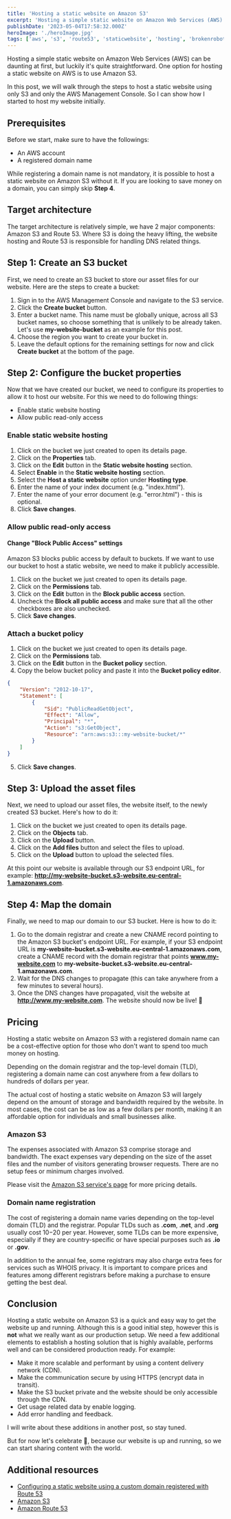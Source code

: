 ```yaml
---
title: 'Hosting a static website on Amazon S3'
excerpt: 'Hosting a simple static website on Amazon Web Services (AWS) can be daunting at first, but luckily it’s quite straightforward. One option for hosting a static website on AWS is to use Amazon S3. In this post, we will walk through the steps to host a static website using only S3 and only the AWS Management Console.'
publishDate: '2023-05-04T17:58:32.000Z'
heroImage: './heroImage.jpg'
tags: ['aws', 's3', 'route53', 'staticwebsite', 'hosting', 'brokenrobot']
---
```




Hosting a simple static website on Amazon Web Services (AWS) can be daunting at first, but luckily it's quite straightforward. One option for hosting a static website on AWS is to use Amazon S3.

In this post, we will walk through the steps to host a static website using only S3 and only the AWS Management Console. So I can show how I started to host my website initially.

## Prerequisites

Before we start, make sure to have the followings:

- An AWS account
- A registered domain name

While registering a domain name is not mandatory, it is possible to host a static website on Amazon S3 without it. If you are looking to save money on a domain, you can simply skip **Step 4**.

## Target architecture

The target architecture is relatively simple, we have 2 major components: Amazon S3 and Route 53. Where S3 is doing the heavy lifting, the website hosting and Route 53 is responsible for handling DNS related things.

<BlogPostPicture
    src={targetArchitecture}
    alt="Target architecture"
/>

## Step 1: Create an S3 bucket

First, we need to create an S3 bucket to store our asset files for our website. Here are the steps to create a bucket:

1. Sign in to the AWS Management Console and navigate to the S3 service.
2. Click the **Create bucket** button.
3. Enter a bucket name. This name must be globally unique, across all S3 bucket names, so choose something that is unlikely to be already taken. Let's use **my-website-bucket** as an example for this post.
4. Choose the region you want to create your bucket in.
5. Leave the default options for the remaining settings for now and click **Create bucket** at the bottom of the page.

## Step 2: Configure the bucket properties

Now that we have created our bucket, we need to configure its properties to allow it to host our website. For this we need to do following things:

- Enable static website hosting
- Allow public read-only access

### Enable static website hosting

1. Click on the bucket we just created to open its details page.
2. Click on the **Properties** tab.
3. Click on the **Edit** button in the **Static website hosting** section.
4. Select **Enable** in the **Static website hosting** section.
5. Select the **Host a static website** option under **Hosting type**.
6. Enter the name of your index document (e.g. "index.html").
7. Enter the name of your error document (e.g. "error.html") - this is optional.
8. Click **Save changes**.

### Allow public read-only access

#### Change "Block Public Access" settings

Amazon S3 blocks public access by default to buckets. If we want to use our bucket to host a static website, we need to make it publicly accessible.

1. Click on the bucket we just created to open its details page.
2. Click on the **Permissions** tab.
3. Click on the **Edit** button in the **Block public access** section.
4. Uncheck the **Block all public access** and make sure that all the other checkboxes are also unchecked.
5. Click **Save changes**.

### Attach a bucket policy

1. Click on the bucket we just created to open its details page.
2. Click on the **Permissions** tab.
3. Click on the **Edit** button in the **Bucket policy** section.
4. Copy the below bucket policy and paste it into the **Bucket policy editor**.

```json
{
    "Version": "2012-10-17",
    "Statement": [
        {
            "Sid": "PublicReadGetObject",
            "Effect": "Allow",
            "Principal": "*",
            "Action": "s3:GetObject",
            "Resource": "arn:aws:s3:::my-website-bucket/*"
        }
    ]
}
```

5. Click **Save changes**.

## Step 3: Upload the asset files

Next, we need to upload our asset files, the website itself, to the newly created S3 bucket. Here's how to do it:

1. Click on the bucket we just created to open its details page.
2. Click on the **Objects** tab.
3. Click on the **Upload** button.
4. Click on the **Add files** button and select the files to upload.
5. Click on the **Upload** button to upload the selected files.

At this point our website is available through our S3 endpoint URL, for example: **http://my-website-bucket.s3-website.eu-central-1.amazonaws.com**.

## Step 4: Map the domain

Finally, we need to map our domain to our S3 bucket. Here is how to do it:

1. Go to the domain registrar and create a new CNAME record pointing to the Amazon S3 bucket's endpoint URL. For example, if your S3 endpoint URL is **my-website-bucket.s3-website.eu-central-1.amazonaws.com**, create a CNAME record with the domain registrar that points **www.my-website.com** to **my-website-bucket.s3-website.eu-central-1.amazonaws.com**.
2. Wait for the DNS changes to propagate (this can take anywhere from a few minutes to several hours).
3. Once the DNS changes have propagated, visit the website at **http://www.my-website.com**. The website should now be live! 🚀

## Pricing

Hosting a static website on Amazon S3 with a registered domain name can be a cost-effective option for those who don't want to spend too much money on hosting.

Depending on the domain registrar and the top-level domain (TLD), registering a domain name can cost anywhere from a few dollars to hundreds of dollars per year.

The actual cost of hosting a static website on Amazon S3 will largely depend on the amount of storage and bandwidth required by the website. In most cases, the cost can be as low as a few dollars per month, making it an affordable option for individuals and small businesses alike.

### Amazon S3

The expenses associated with Amazon S3 comprise storage and bandwidth. The exact expenses vary depending on the size of the asset files and the number of visitors generating browser requests. There are no setup fees or minimum charges involved.

Please visit the [Amazon S3 service's page](https://aws.amazon.com/s3/pricing/) for more pricing details.

### Domain name registration

The cost of registering a domain name varies depending on the top-level domain (TLD) and the registrar. Popular TLDs such as **.com**, **.net**, and **.org** usually cost $10-$20 per year. However, some TLDs can be more expensive, especially if they are country-specific or have special purposes such as **.io** or **.gov**.

In addition to the annual fee, some registrars may also charge extra fees for services such as WHOIS privacy. It is important to compare prices and features among different registrars before making a purchase to ensure getting the best deal.

## Conclusion

Hosting a static website on Amazon S3 is a quick and easy way to get the website up and running. Although this is a good initial step, however this is **not** what we really want as our production setup. We need a few additional elements to establish a hosting solution that is highly available, performs well and can be considered production ready. For example:

- Make it more scalable and performant by using a content delivery network (CDN).
- Make the communication secure by using HTTPS (encrypt data in transit).
- Make the S3 bucket private and the website should be only accessible through the CDN.
- Get usage related data by enable logging.
- Add error handling and feedback.

I will write about these additions in another post, so stay tuned.

But for now let's celebrate 🎉, because our website is up and running, so we can start sharing content with the world.

## Additional resources

- [Configuring a static website using a custom domain registered with Route 53](https://docs.aws.amazon.com/AmazonS3/latest/userguide/website-hosting-custom-domain-walkthrough.html)
- [Amazon S3](https://aws.amazon.com/s3/)
- [Amazon Route 53](https://aws.amazon.com/route53/)
